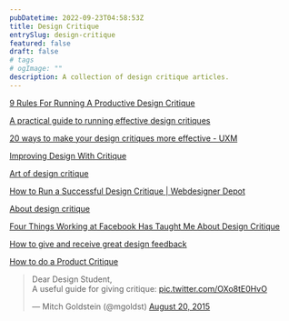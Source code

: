 ```yaml
---
pubDatetime: 2022-09-23T04:58:53Z
title: Design Critique
entrySlug: design-critique
featured: false
draft: false
# tags
# ogImage: ""
description: A collection of design critique articles.
---
```


[9 Rules For Running A Productive Design Critique](https://www.fastcompany.com/3019674/9-rules-for-running-a-productive-design-critique)

[A practical guide to running effective design critiques](https://medium.com/@suelynyu/a-practical-guide-to-running-effective-design-critiques-c6e8166c9eb0)

[20 ways to make your design critiques more effective - UXM](http://www.uxforthemasses.com/design-critiques/)

[Improving Design With Critique](https://medium.com/adventures-in-ux-design/improving-design-with-critique-2a981dd8ba0f)

[Art of design critique](https://medium.theuxblog.com/art-of-design-critique-e08a4e1ef13)

[How to Run a Successful Design Critique | Webdesigner Depot](https://www.webdesignerdepot.com/2018/07/how-to-run-a-successful-design-critique/)

[About design critique](https://buditanrim.co/2018/about-design-critique/)

[Four Things Working at Facebook Has Taught Me About Design Critique](https://medium.com/facebook-design/critique-is-an-important-part-of-any-design-process-whether-you-work-as-part-of-a-team-or-solo-ef3dcb299ce3)

[How to give and receive great design feedback](https://uxdesign.cc/how-to-give-and-receive-great-design-feedback-ca5e37eea4b9)

[How to do a Product Critique](https://medium.com/the-year-of-the-looking-glass/how-to-do-a-product-critique-98b657050638)

<blockquote class="twitter-tweet">
  <p lang="en" dir="ltr">
    Dear Design Student,
    <br />A useful guide for giving critique:
    <a href="http://t.co/OXo8tE0HvO">pic.twitter.com/OXo8tE0HvO</a>
  </p>
  &mdash; Mitch Goldstein (@mgoldst) <a href="https://twitter.com/mgoldst/status/634446580297375744?ref_src=twsrc%5Etfw">August 20, 2015</a>
</blockquote>
<script
  async
  src="https://platform.twitter.com/widgets.js"
  charset="utf-8"
></script>
